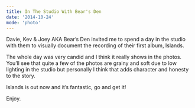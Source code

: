 ```yaml
---
title: In The Studio With Bear's Den
date: '2014-10-24'
mode: 'photo'
---
```




Davie, Kev & Joey AKA Bear’s Den invited me to spend a day in the studio with them to visually document the recording of their first album, Islands.

The whole day was very candid and I think it really shows in the photos. You’ll see that quite a few of the photos are grainy and soft due to low lighting in the studio but personally I think that adds character and honesty to the story.

Islands is out now and it’s fantastic, go and get it!

Enjoy.

<Grid manifest={bearsStudioGrid1} />
<Wide blog="bears-studio" name="original-18.jpg" />
<Grid manifest={bearsStudioGrid2} />
<Wide blog="bears-studio" name="original-36.jpg" />
<Grid manifest={bearsStudioGrid3} />
<Wide blog="bears-studio" name="original-42.jpg" />
<Grid manifest={bearsStudioGrid4} />